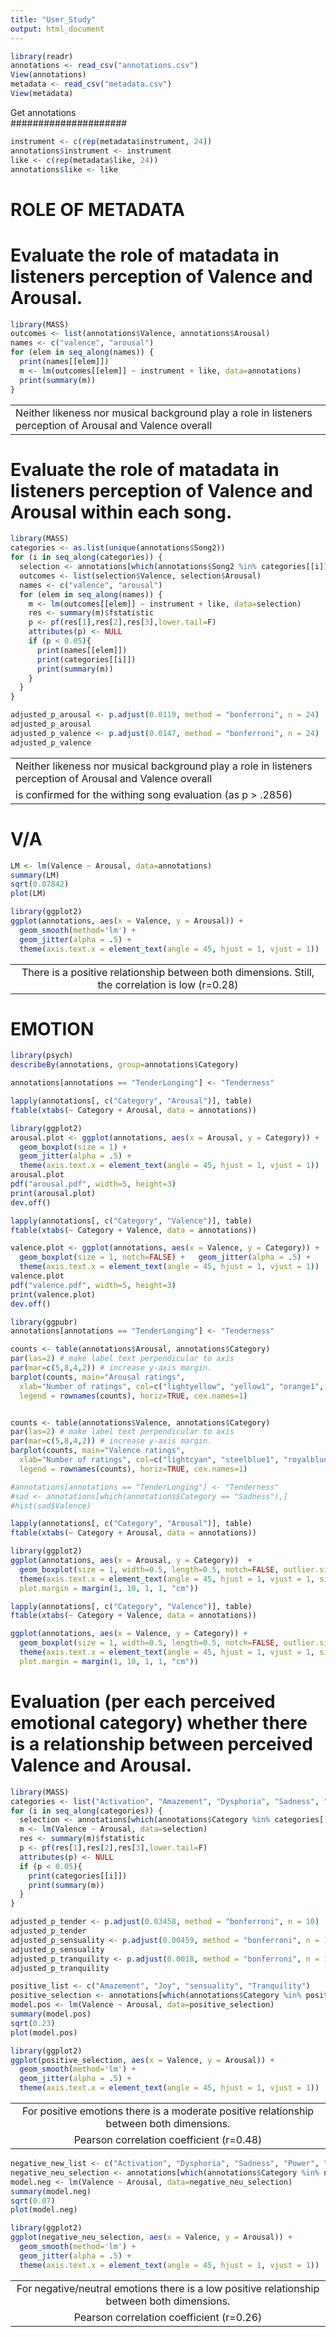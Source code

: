 ```yaml
---
title: "User_Study"
output: html_document
---
```



```r
library(readr)
annotations <- read_csv("annotations.csv")
View(annotations)
metadata <- read_csv("metadata.csv")
View(metadata)
```


#####################
   Get annotations  
#####################

```r
instrument <- c(rep(metadata$instrument, 24))
annotations$instrument <- instrument
like <- c(rep(metadata$like, 24))
annotations$like <- like
```



######################
#  ROLE OF METADATA  #
######################

# Evaluate the role of matadata in listeners perception of Valence and Arousal. 

```r
library(MASS)
outcomes <- list(annotations$Valence, annotations$Arousal)
names <- c("valence", "arousal")
for (elem in seq_along(names)) {
  print(names[[elem]])
  m <- lm(outcomes[[elem]] ~ instrument + like, data=annotations)
  print(summary(m))
}
```

----------------------------------------------------------------------------------------------------------
Neither likeness nor musical background play a role in listeners perception of Arousal and Valence overall
----------------------------------------------------------------------------------------------------------


# Evaluate the role of matadata in listeners perception of Valence and Arousal within each song.

```r
library(MASS)
categories <- as.list(unique(annotations$Song2))
for (i in seq_along(categories)) {
  selection <- annotations[which(annotations$Song2 %in% categories[[i]]),]
  outcomes <- list(selection$Valence, selection$Arousal)
  names <- c("valence", "arousal")
  for (elem in seq_along(names)) {
    m <- lm(outcomes[[elem]] ~ instrument + like, data=selection)
    res <- summary(m)$fstatistic
    p <- pf(res[1],res[2],res[3],lower.tail=F)
    attributes(p) <- NULL
    if (p < 0.05){
      print(names[[elem]])
      print(categories[[i]])
      print(summary(m))
    }
  }
}
```

```r
adjusted_p_arousal <- p.adjust(0.0119, method = "bonferroni", n = 24)
adjusted_p_arousal
adjusted_p_valence <- p.adjust(0.0147, method = "bonferroni", n = 24)
adjusted_p_valence
```


----------------------------------------------------------------------------------------------------------
Neither likeness nor musical background play a role in listeners perception of Arousal and Valence overall
                        is confirmed for the withing song evaluation (as p > .2856)
----------------------------------------------------------------------------------------------------------



#################
#      V/A      #
#################

```r
LM <- lm(Valence ~ Arousal, data=annotations)
summary(LM)
sqrt(0.07842)
plot(LM)

library(ggplot2)
ggplot(annotations, aes(x = Valence, y = Arousal)) +
  geom_smooth(method='lm') +
  geom_jitter(alpha = .5) +
  theme(axis.text.x = element_text(angle = 45, hjust = 1, vjust = 1))
```

----------------------------------------------------------------------------------------------------------
    There is a positive relationship between both dimensions. Still, the correlation is low (r=0.28)
----------------------------------------------------------------------------------------------------------




#################
#    EMOTION    #
#################

```r
library(psych)
describeBy(annotations, group=annotations$Category)
```


```r
annotations[annotations == "TenderLonging"] <- "Tenderness"

lapply(annotations[, c("Category", "Arousal")], table)
ftable(xtabs(~ Category + Arousal, data = annotations))

library(ggplot2)
arousal.plot <- ggplot(annotations, aes(x = Arousal, y = Category)) +
  geom_boxplot(size = 1) +
  geom_jitter(alpha = .5) +
  theme(axis.text.x = element_text(angle = 45, hjust = 1, vjust = 1))
arousal.plot
pdf("arousal.pdf", width=5, height=3)
print(arousal.plot)
dev.off()

lapply(annotations[, c("Category", "Valence")], table)
ftable(xtabs(~ Category + Valence, data = annotations))

valence.plot <- ggplot(annotations, aes(x = Valence, y = Category)) +
  geom_boxplot(size = 1, notch=FALSE) +   geom_jitter(alpha = .5) +
  theme(axis.text.x = element_text(angle = 45, hjust = 1, vjust = 1))
valence.plot
pdf("valence.pdf", width=5, height=3)
print(valence.plot)
dev.off()
```


```r
library(ggpubr)
annotations[annotations == "TenderLonging"] <- "Tenderness"

counts <- table(annotations$Arousal, annotations$Category)
par(las=2) # make label text perpendicular to axis
par(mar=c(5,8,4,2)) # increase y-axis margin.
barplot(counts, main="Arousal ratings",
  xlab="Number of ratings", col=c("lightyellow", "yellow1", "orange1", "red", "red4"),
  legend = rownames(counts), horiz=TRUE, cex.names=1) 


counts <- table(annotations$Valence, annotations$Category)
par(las=2) # make label text perpendicular to axis
par(mar=c(5,8,4,2)) # increase y-axis margin.
barplot(counts, main="Valence ratings",
  xlab="Number of ratings", col=c("lightcyan", "steelblue1", "royalblue1", "mediumblue", "midnightblue"),
  legend = rownames(counts), horiz=TRUE, cex.names=1) 

```


```r
#annotations[annotations == "TenderLonging"] <- "Tenderness"
#sad <- annotations[which(annotations$Category == "Sadness"),]
#hist(sad$Valence)

lapply(annotations[, c("Category", "Arousal")], table)
ftable(xtabs(~ Category + Arousal, data = annotations))

library(ggplot2)
ggplot(annotations, aes(x = Arousal, y = Category))  +
  geom_boxplot(size = 1, width=0.5, length=0.5, notch=FALSE, outlier.size=0.5) +   #geom_jitter(alpha = .5) +
  theme(axis.text.x = element_text(angle = 45, hjust = 1, vjust = 1, size=12), axis.text.y = element_text(size=12, color="black"), axis.title.x = element_text(size=13, face="bold"),
  plot.margin = margin(1, 10, 1, 1, "cm"))

lapply(annotations[, c("Category", "Valence")], table)
ftable(xtabs(~ Category + Valence, data = annotations))

ggplot(annotations, aes(x = Valence, y = Category)) +
  geom_boxplot(size = 1, width=0.5, length=0.5, notch=FALSE, outlier.size=0.5, coef=0) +   #geom_jitter(alpha = .5) +
  theme(axis.text.x = element_text(angle = 45, hjust = 1, vjust = 1, size=12), axis.text.y = element_text(size=12, color="black"), axis.title.x = element_text(size=13, face="bold"),
  plot.margin = margin(1, 10, 1, 1, "cm"))
```


# Evaluation (per each perceived emotional category) whether there is a relationship between perceived Valence and Arousal.

```r
library(MASS)
categories <- list("Activation", "Amazement", "Dysphoria", "Sadness", "Joy", "Power", "Sensuality", "TenderLonging", "Tranquility", "Transcendence")
for (i in seq_along(categories)) {
  selection <- annotations[which(annotations$Category %in% categories[[i]]),]
  m <- lm(Valence ~ Arousal, data=selection)
  res <- summary(m)$fstatistic
  p <- pf(res[1],res[2],res[3],lower.tail=F)
  attributes(p) <- NULL
  if (p < 0.05){
    print(categories[[i]])
    print(summary(m))
  }
}
```


```r
adjusted_p_tender <- p.adjust(0.03458, method = "bonferroni", n = 10)
adjusted_p_tender
adjusted_p_sensuality <- p.adjust(0.00459, method = "bonferroni", n = 10)
adjusted_p_sensuality
adjusted_p_tranquility <- p.adjust(0.0018, method = "bonferroni", n = 10)
adjusted_p_tranquility
```



```r
positive_list <- c("Amazement", "Joy", "sensuality", "Tranquility")
positive_selection <- annotations[which(annotations$Category %in% positive_list),]
model.pos <- lm(Valence ~ Arousal, data=positive_selection)
summary(model.pos)
sqrt(0.23)
plot(model.pos)

library(ggplot2)
ggplot(positive_selection, aes(x = Valence, y = Arousal)) +
  geom_smooth(method='lm') +
  geom_jitter(alpha = .5) +
  theme(axis.text.x = element_text(angle = 45, hjust = 1, vjust = 1))
```

----------------------------------------------------------------------------------------------------------
        For positive emotions there is a moderate positive relationship between both dimensions. 
                                   Pearson correlation coefficient (r=0.48)
----------------------------------------------------------------------------------------------------------


```r
negative_new_list <- c("Activation", "Dysphoria", "Sadness", "Power", "Transcendence", "TenderLonging")
negative_neu_selection <- annotations[which(annotations$Category %in% negative_new_list),]
model.neg <- lm(Valence ~ Arousal, data=negative_neu_selection)
summary(model.neg)
sqrt(0.07)
plot(model.neg)

library(ggplot2)
ggplot(negative_neu_selection, aes(x = Valence, y = Arousal)) +
  geom_smooth(method='lm') +
  geom_jitter(alpha = .5) +
  theme(axis.text.x = element_text(angle = 45, hjust = 1, vjust = 1))
```

----------------------------------------------------------------------------------------------------------
      For negative/neutral emotions there is a low positive relationship between both dimensions. 
                              Pearson correlation coefficient (r=0.26)
----------------------------------------------------------------------------------------------------------

